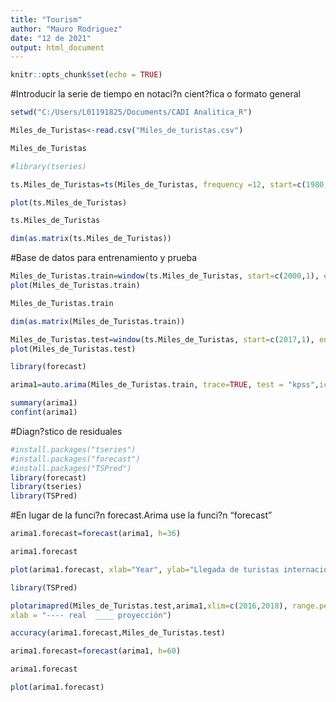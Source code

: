---
title: "Tourism"
author: "Mauro Rodriguez"
date: "12 de 2021"
output: html_document
---

```{r setup, include=FALSE}
knitr::opts_chunk$set(echo = TRUE)
```

#Introducir la serie de tiempo en notaci?n cient?fica o formato general
```{r}
setwd("C:/Users/L01191825/Documents/CADI Analitica_R")

Miles_de_Turistas<-read.csv("Miles_de_turistas.csv")

Miles_de_Turistas
```


```{r}
#library(tseries)
```

```{r}
ts.Miles_de_Turistas=ts(Miles_de_Turistas, frequency =12, start=c(1980,1), end = c(2020,10))

```



```{r}

plot(ts.Miles_de_Turistas)

```
```{r}
ts.Miles_de_Turistas
```


```{r}
dim(as.matrix(ts.Miles_de_Turistas))
```
#Base de datos para entrenamiento y prueba

```{r}
Miles_de_Turistas.train=window(ts.Miles_de_Turistas, start=c(2000,1), end=c(2016,12))
plot(Miles_de_Turistas.train)

```

```{r}
Miles_de_Turistas.train
```


```{r}
dim(as.matrix(Miles_de_Turistas.train))
```

```{r}
Miles_de_Turistas.test=window(ts.Miles_de_Turistas, start=c(2017,1), end=c(2019,4))
plot(Miles_de_Turistas.test)
```

```{r}
library(forecast)

arima1=auto.arima(Miles_de_Turistas.train, trace=TRUE, test = "kpss",ic="bic" )
```

```{r}
summary(arima1)
confint(arima1)
```

#Diagn?stico de residuales

```{r}
#install.packages("tseries")
#install.packages("forecast")
#install.packages("TSPred")
library(forecast)
library(tseries)
library(TSPred)
```

#En lugar de la funci?n forecast.Arima use la funci?n "forecast"
```{r}
arima1.forecast=forecast(arima1, h=36)

arima1.forecast
```


```{r}
plot(arima1.forecast, xlab="Year", ylab="Llegada de turistas internacionales (miles))")
```

```{r}
library(TSPred)
```


```{r}

plotarimapred(Miles_de_Turistas.test,arima1,xlim=c(2016,2018), range.percent = 0.05, ylab = "Llegada de turistas",
xlab = "---- real  ____ proyección")

```

```{r}
accuracy(arima1.forecast,Miles_de_Turistas.test)

```


```{r}
arima1.forecast=forecast(arima1, h=60)

arima1.forecast
```

```{r}
plot(arima1.forecast)
```

